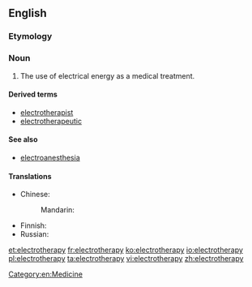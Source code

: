 ==English==
{{wikipedia}}
===Etymology===
{{prefix|electro|therapy|lang=en}}

===Noun===
{{en-noun|electrotherapies}}

# The use of electrical energy as a medical treatment.

====Derived terms====
* [[electrotherapist]]
* [[electrotherapeutic]]

====See also====
* [[electroanesthesia]]

====Translations====
{{trans-top|use of electrical energy as a medical treatment}}
* Chinese: 
*: Mandarin: {{t-needed|cmn}}
{{trans-mid}}
* Finnish: {{t|fi|elektroterapia}}
* Russian: {{t-needed|ru}}
{{trans-bottom}}

[[Category:en:Medicine]]

[[et:electrotherapy]]
[[fr:electrotherapy]]
[[ko:electrotherapy]]
[[io:electrotherapy]]
[[pl:electrotherapy]]
[[ta:electrotherapy]]
[[vi:electrotherapy]]
[[zh:electrotherapy]]